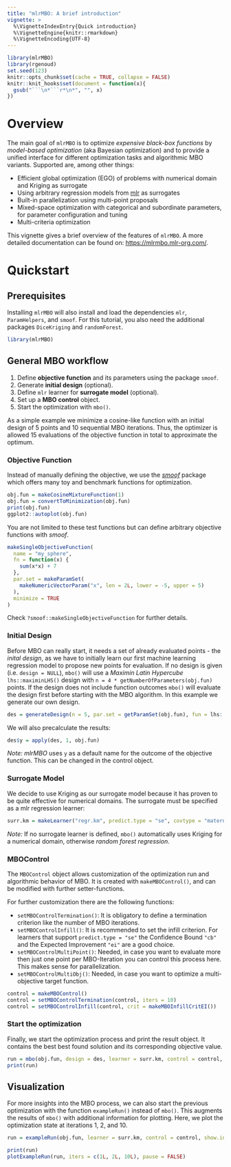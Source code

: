 ```yaml
---
title: "mlrMBO: A brief introduction"
vignette: >
  %\VignetteIndexEntry{Quick introduction}
  %\VignetteEngine{knitr::rmarkdown}
  %\VignetteEncoding{UTF-8}
---
```


```r
library(mlrMBO)
library(rgenoud)
set.seed(123)
knitr::opts_chunk$set(cache = TRUE, collapse = FALSE)
knitr::knit_hooks$set(document = function(x){
  gsub("```\n*```r*\n*", "", x)
})
```


# Overview

The main goal of `mlrMBO` is to optimize *expensive black-box functions* by *model-based optimization* (aka Bayesian optimization) and to provide a unified interface for different optimization tasks and algorithmic MBO variants.
Supported are, among other things:

- Efficient global optimization (EGO) of problems with numerical domain and Kriging as surrogate
- Using arbitrary regression models from [mlr](https://github.com/mlr-org/mlr/) as surrogates
- Built-in parallelization using multi-point proposals
- Mixed-space optimization with categorical and subordinate parameters, for parameter configuration and tuning
- Multi-criteria optimization

This vignette gives a brief overview of the features of `mlrMBO`.
A more detailed documentation can be found on: <https://mlrmbo.mlr-org.com/>.

# Quickstart

## Prerequisites

Installing `mlrMBO` will also install and load the dependencies `mlr`, `ParamHelpers`, and `smoof`.
For this tutorial, you also need the additional packages `DiceKriging` and `randomForest`.

```r
library(mlrMBO)
```

## General MBO workflow

1. Define **objective function** and its parameters using the package `smoof`.
2. Generate **initial design** (optional).
3. Define `mlr` learner for **surrogate model** (optional).
4. Set up a **MBO control** object.
5. Start the optimization with `mbo()`.

As a simple example we minimize a cosine-like function with an initial design of 5 points and 10 sequential MBO iterations.
Thus, the optimizer is allowed 15 evaluations of the objective function in total to approximate the optimum.


### Objective Function

Instead of manually defining the objective, we use the [*smoof*](https://cran.r-project.org/package=smoof) package which offers many toy and benchmark functions for optimization.


```r
obj.fun = makeCosineMixtureFunction(1)
obj.fun = convertToMinimization(obj.fun)
print(obj.fun)
ggplot2::autoplot(obj.fun)
```

You are not limited to these test functions but can define arbitrary objective functions with *smoof*.

```r
makeSingleObjectiveFunction(
  name = "my_sphere",
  fn = function(x) {
    sum(x*x) + 7
  },
  par.set = makeParamSet(
    makeNumericVectorParam("x", len = 2L, lower = -5, upper = 5)
  ),
  minimize = TRUE
)
```

Check `?smoof::makeSingleObjectiveFunction` for further details.


### Initial Design

Before MBO can really start, it needs a set of already evaluated points - the *inital design*, as we have to initially learn our first machine learning regression model to propose new points for evaluation.
If no design is given (i.e. `design = NULL`), `mbo()` will use a *Maximin Latin Hypercube* `lhs::maximinLHS()` design with `n = 4 * getNumberOfParameters(obj.fun)` points.
If the design does not include function outcomes `mbo()` will evaluate the design first before starting with the MBO algorithm.
In this example we generate our own design.

```r
des = generateDesign(n = 5, par.set = getParamSet(obj.fun), fun = lhs::randomLHS)
```

We will also precalculate the results:

```r
des$y = apply(des, 1, obj.fun)
```

_Note:_ *mlrMBO* uses `y` as a default name for the outcome of the objective function.
This can be changed in the control object.

### Surrogate Model

We decide to use Kriging as our surrogate model because it has proven to be quite effective for numerical domains.
The surrogate must be specified as a mlr regression learner:

```r
surr.km = makeLearner("regr.km", predict.type = "se", covtype = "matern3_2", control = list(trace = FALSE))
```

_Note:_ If no surrogate learner is defined, `mbo()` automatically uses Kriging for a numerical domain, otherwise *random forest regression*.

### MBOControl

The `MBOControl` object allows customization of the optimization run and algorithmic behavior of MBO.
It is created with `makeMBOControl()`, and can be modified with further setter-functions.


For further customization there are the following functions:

* `setMBOControlTermination()`: It is obligatory to define a termination criterion like the number of MBO iterations.
* `setMBOControlInfill()`: It is recommended to set the infill criterion. For learners that support `predict.type = "se"` the Confidence Bound `"cb"` and the Expected Improvement `"ei"` are a good choice.
* `setMBOControlMultiPoint()`: Needed, in case you want to evaluate more then just one point per MBO-Iteration you can control this process here. This makes sense for parallelization.
* `setMBOControlMultiObj()`: Needed, in case you want to optimize a multi-objective target function.


```r
control = makeMBOControl()
control = setMBOControlTermination(control, iters = 10)
control = setMBOControlInfill(control, crit = makeMBOInfillCritEI())
```

### Start the optimization

Finally, we start the optimization process and print the result object.
It contains the best best found solution and its corresponding objective value.

```r
run = mbo(obj.fun, design = des, learner = surr.km, control = control, show.info = TRUE)
print(run)
```

## Visualization

For more insights into the MBO process, we can also start the previous optimization with the function `exampleRun()` instead of `mbo()`.
This augments the results of `mbo()` with additional information for plotting.
Here, we plot the optimization state at iterations 1, 2, and 10.

```r
run = exampleRun(obj.fun, learner = surr.km, control = control, show.info = FALSE)
```

```r
print(run)
plotExampleRun(run, iters = c(1L, 2L, 10L), pause = FALSE)
```
